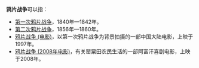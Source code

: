 
'''鸦片战争'''可以指：
*[[第一次鸦片战争|第一次鸦片战争]]，1840年—1842年。
*[[第二次鸦片战争|第二次鸦片战争]]，1856年—1860年。
*[[鸦片战争_(电影)|鸦片战争 (电影)]]，以第一次鸦片战争为背景拍摄的一部中国大陆电影，上映于1997年。
*[[鸦片战争_(2008年电影)|鸦片战争 (2008年电影)]]，有关罂粟田农民生活的一部阿富汗喜剧电影，上映于2008年。
{{Disambig|Cat=四字消歧义|鸦}}